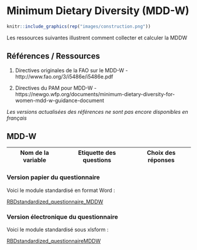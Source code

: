 # Minimum Dietary Diversity (MDD-W)

``` r
knitr::include_graphics(rep("images/construction.png"))
```


Les ressources suivantes illustrent comment collecter et calculer la MDDW

## Références / Ressources

1.  Directives originales de la FAO sur le MDD-W - http://www.fao.org/3/i5486e/i5486e.pdf

2.  Directives du PAM pour MDD-W - https://newgo.wfp.org/documents/minimum-dietary-diversity-for-women-mdd-w-guidance-document

*Les versions actualisées des références ne sont pas encore disponibles en français*


## MDD-W

Nom de la variable | Etiquette des questions | Choix des réponses
---- | ------------- |------- 



### Version papier du questionnaire

Voici le module standardisé en format Word :

[RBDstandardized_questionnaire_MDDW](https://github.com/WFP-VAM/RBD_Resilience_guide_FR/blob/main/questionnaires/RBDstandardized_questionnaire_MDDW.docx?raw=true) 

### Version électronique du questionnaire

Voici le module standardisé sous xlsform :

[RBDstandardized_questionnaireMDDW](https://github.com/WFP-VAM/RBD_Resilience_guide_FR/blob/main/questionnaires/RBDstandardized_questionnaireMDDW.xlsx?raw=true) 




